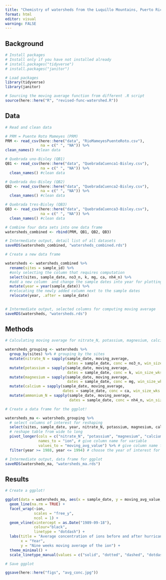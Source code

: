 ```yaml
---
title: "Chemistry of watersheds from the Luquillo Mountains, Puerto Rico"
format: html
editor: visual
warning: FALSE
---
```


## Background

```r
# Install packages
# Install only if you have not installed already
# install.packages("tidyverse")
# install.packages("janitor")
```

```r
# Load packages
library(tidyverse)
library(janitor)

# Sourcing the moving average function from different .R script
source(here::here("R", "revised-func-watershed.R"))
```

## Data

```r
# Read and clean data

# PRM = Puente Roto Mameyes (PRM)
PRM <- read_csv(here::here("data", "RioMameyesPuenteRoto.csv"),
                na = c(" ", "NA")) %>%
clean_names() #clean data

# Quebrada uno-Bisley (QB1)
QB1 <- read_csv(here::here("data", "QuebradaCuenca1-Bisley.csv"),
                na = c(" ", "NA")) %>%
  clean_names() #clean data

# Quebrada dos-Bisley (QB2)
QB2 <- read_csv(here::here("data", "QuebradaCuenca2-Bisley.csv"),
                na = c(" ", "NA")) %>%
  clean_names() #clean data

# Quebrada tres-Bisley (QB3)
QB3 <- read_csv(here::here("data", "QuebradaCuenca3-Bisley.csv"),
                na = c(" ", "NA")) %>%
  clean_names() #clean data
```

```r
# Combine four data sets into one data frame
watersheds_combined <- rbind(PRM, QB1, QB2, QB3)

# Intermediate output, detail list of all datasets
saveRDS(watersheds_combined, "watersheds_combined.rds")
```

```r
# Create a new data frame

watersheds <- watersheds_combined %>%
  rename(sites = sample_id) %>%
  #only selecting the column that requires computation
  select(sites, sample_date, no3_n, k, mg, ca, nh4_n) %>%
  #add a new column  and change the sample dates into year for plotting, this is optional
  mutate(year = year(sample_date)) %>%
  #relocating the newly added column next to the sample dates
  relocate(year, .after = sample_date)
  

# Intermediate output, selected columns for computing moving average
saveRDS(watersheds, "watersheds.rds")
```

## Methods

```r
# Calculating moving average for nitrate_N, potassium, magnesium, calcium, ammonium_N

watersheds_grouping <- watersheds %>%
  group_by(sites) %>% # grouping by the sites
  mutate(nitrate_N = sapply(sample_date, moving_average,
                            dates = sample_date, conc = no3_n, win_size_wks = 9)) %>% #add new column and calculate moving average for nitrate_N
  mutate(potassium = sapply(sample_date, moving_average,
                            dates = sample_date, conc = k, win_size_wks = 9)) %>% #add new column and calculate moving average for potassium
  mutate(magnesium = sapply(sample_date, moving_average,
                            dates = sample_date, conc = mg, win_size_wks = 9)) %>% #add new column and calculate moving average for magnesium
  mutate(calcium = sapply(sample_date, moving_average,
                          dates = sample_date, conc = ca, win_size_wks = 9)) %>% #add new column and calculate moving average for calcium
  mutate(ammonium_N = sapply(sample_date, moving_average,
                             dates = sample_date, conc = nh4_n, win_size_wks = 9)) #add new column and calculate moving average for ammonium_N
```

```r
# Create a data frame for the ggplot!

watersheds_ma <- watersheds_grouping %>%
  # select columns of interest for reshaping
  select(sites, sample_date, year, nitrate_N, potassium, magnesium, calcium, ammonium_N) %>%
  # reshape table from wide to long
  pivot_longer(cols = c("nitrate_N", "potassium", "magnesium", "calcium", "ammonium_N"),
               names_to = "ion", # give column name for variable
               values_to = "moving_avg_value") %>% # give column name for values
  filter(year >= 1988, year <= 1994) # choose the year of interest for computing

# Intermediate output, data frame for ggplot
saveRDS(watersheds_ma, "watersheds_ma.rds")
```

## Results

```r
# Create a ggplot!

ggplot(data = watersheds_ma, aes(x = sample_date, y = moving_avg_value, linetype = sites)) +
  geom_line(na.rm = TRUE) +
  facet_wrap(~ion,
             scales = "free_y",
             ncol = 1) +
  geom_vline(xintercept = as.Date("1989-09-18"),
             colour="black",
             linetype = "dotdash") +
  labs(title = "Average concentration of ions before and after hurricane Hugo",
       x = "Year",
       y = "Nine weeks moving average of the ion") +
  theme_minimal() +
  scale_linetype_manual(values = c("solid", "dotted", "dashed", "dotdash"))
```

```r
# Save ggplot

ggsave(here::here("figs", "avg_conc.jpg"))
```
